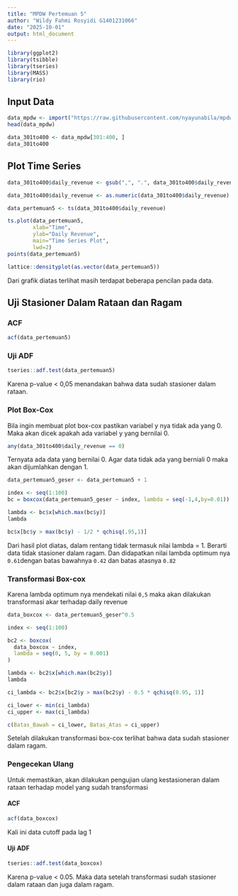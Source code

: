 ---
title: "MPDW Pertemuan 5"
author: "Wildy Fahmi Rosyidi G1401231066"
date: "2025-10-01"
output: html_document
---

```{r}
library(ggplot2)
library(tsibble)
library(tseries)
library(MASS)
library(rio)
```

## Input Data

```{r}
data_mpdw <- import("https://raw.githubusercontent.com/nyayunabila/mpdw/refs/heads/main/data%20kelompok%209%20-%20Sheet1.csv")
head(data_mpdw)
```

```{r}
data_301to400 <- data_mpdw[301:400, ]
data_301to400
```

## Plot Time Series

```{r}
data_301to400$daily_revenue <- gsub(",", ".", data_301to400$daily_revenue)

data_301to400$daily_revenue <- as.numeric(data_301to400$daily_revenue)

data_pertemuan5 <- ts(data_301to400$daily_revenue)

ts.plot(data_pertemuan5, 
        xlab="Time", 
        ylab="Daily Revenue", 
        main="Time Series Plot",
        lwd=2)
points(data_pertemuan5)
```

```{r}
lattice::densityplot(as.vector(data_pertemuan5))
```

Dari grafik diatas terlihat masih terdapat beberapa pencilan pada data.

## Uji Stasioner Dalam Rataan dan Ragam

### ACF

```{r}
acf(data_pertemuan5)
```

### Uji ADF

```{r}
tseries::adf.test(data_pertemuan5)
```

Karena p-value < 0,05 menandakan bahwa data sudah stasioner dalam rataan.

### Plot Box-Cox

Bila ingin membuat plot box-cox pastikan variabel y nya tidak ada yang 0. Maka akan dicek apakah ada variabel y yang bernilai 0.

```{r}
any(data_301to400$daily_revenue == 0)
```

Ternyata ada data yang bernilai 0. Agar data tidak ada yang berniali 0 maka akan dijumlahkan dengan 1.

```{r}
data_pertemuan5_geser <- data_pertemuan5 + 1
```

```{r}
index <- seq(1:100)
bc = boxcox(data_pertemuan5_geser ~ index, lambda = seq(-1,4,by=0.01))

lambda <- bc$x[which.max(bc$y)]
lambda

bc$x[bc$y > max(bc$y) - 1/2 * qchisq(.95,1)]
```

Dari hasil plot diatas, dalam rentang tidak termasuk nilai lambda = 1. Berarti data tidak stasioner dalam ragam. Dan didapatkan nilai lambda optimum nya `0.61`dengan batas bawahnya `0.42` dan batas atasnya `0.82`

### Transformasi Box-cox

Karena lambda optimum nya mendekati nilai `0,5` maka akan dilakukan transformasi akar terhadap daily revenue

```{r}
data_boxcox <- data_pertemuan5_geser^0.5
```

```{r}
index <- seq(1:100)

bc2 <- boxcox(
  data_boxcox ~ index,
  lambda = seq(0, 5, by = 0.001)
)

lambda <- bc2$x[which.max(bc2$y)]
lambda

ci_lambda <- bc2$x[bc2$y > max(bc2$y) - 0.5 * qchisq(0.95, 1)]

ci_lower <- min(ci_lambda)
ci_upper <- max(ci_lambda)

c(Batas_Bawah = ci_lower, Batas_Atas = ci_upper)
```

Setelah dilakukan transformasi box-cox terlihat bahwa data sudah stasioner dalam ragam.

### Pengecekan Ulang

Untuk memastikan, akan dilakukan pengujian ulang kestasioneran dalam rataan terhadap model yang sudah transformasi 

#### ACF

```{r}
acf(data_boxcox)
```

Kali ini data cutoff pada lag 1

#### Uji ADF

```{r}
tseries::adf.test(data_boxcox)
```

Karena p-value < 0.05. Maka data setelah transformasi sudah stasioner dalam rataan dan juga dalam ragam.



